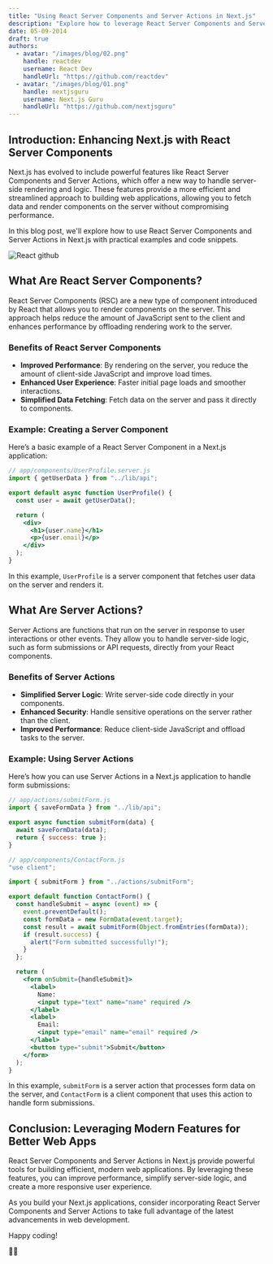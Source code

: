 ```yaml
---
title: "Using React Server Components and Server Actions in Next.js"
description: "Explore how to leverage React Server Components and Server Actions in Next.js to build modern, efficient web applications. Learn how these features enhance performance and simplify server-side logic."
date: 05-09-2014
draft: true
authors:
  - avatar: "/images/blog/02.png"
    handle: reactdev
    username: React Dev
    handleUrl: "https://github.com/reactdev"
  - avatar: "/images/blog/01.png"
    handle: nextjsguru
    username: Next.js Guru
    handleUrl: "https://github.com/nextjsguru"
---
```


## Introduction: Enhancing Next.js with React Server Components

Next.js has evolved to include powerful features like React Server Components and Server Actions, which offer a new way to handle server-side rendering and logic. These features provide a more efficient and streamlined approach to building web applications, allowing you to fetch data and render components on the server without compromising performance.

In this blog post, we'll explore how to use React Server Components and Server Actions in Next.js with practical examples and code snippets.

![React github](/images/blog/photo-1566241440091-ec10de8db2e1.png)

## What Are React Server Components?

React Server Components (RSC) are a new type of component introduced by React that allows you to render components on the server. This approach helps reduce the amount of JavaScript sent to the client and enhances performance by offloading rendering work to the server.

### Benefits of React Server Components

- **Improved Performance**: By rendering on the server, you reduce the amount of client-side JavaScript and improve load times.
- **Enhanced User Experience**: Faster initial page loads and smoother interactions.
- **Simplified Data Fetching**: Fetch data on the server and pass it directly to components.

### Example: Creating a Server Component

Here’s a basic example of a React Server Component in a Next.js application:

```jsx
// app/components/UserProfile.server.js
import { getUserData } from "../lib/api";

export default async function UserProfile() {
  const user = await getUserData();

  return (
    <div>
      <h1>{user.name}</h1>
      <p>{user.email}</p>
    </div>
  );
}
```

In this example, `UserProfile` is a server component that fetches user data on the server and renders it.

## What Are Server Actions?

Server Actions are functions that run on the server in response to user interactions or other events. They allow you to handle server-side logic, such as form submissions or API requests, directly from your React components.

### Benefits of Server Actions

- **Simplified Server Logic**: Write server-side code directly in your components.
- **Enhanced Security**: Handle sensitive operations on the server rather than the client.
- **Improved Performance**: Reduce client-side JavaScript and offload tasks to the server.

### Example: Using Server Actions

Here’s how you can use Server Actions in a Next.js application to handle form submissions:

```jsx
// app/actions/submitForm.js
import { saveFormData } from "../lib/api";

export async function submitForm(data) {
  await saveFormData(data);
  return { success: true };
}
```

```jsx
// app/components/ContactForm.js
"use client";

import { submitForm } from "../actions/submitForm";

export default function ContactForm() {
  const handleSubmit = async (event) => {
    event.preventDefault();
    const formData = new FormData(event.target);
    const result = await submitForm(Object.fromEntries(formData));
    if (result.success) {
      alert("Form submitted successfully!");
    }
  };

  return (
    <form onSubmit={handleSubmit}>
      <label>
        Name:
        <input type="text" name="name" required />
      </label>
      <label>
        Email:
        <input type="email" name="email" required />
      </label>
      <button type="submit">Submit</button>
    </form>
  );
}
```

In this example, `submitForm` is a server action that processes form data on the server, and `ContactForm` is a client component that uses this action to handle form submissions.

## Conclusion: Leveraging Modern Features for Better Web Apps

React Server Components and Server Actions in Next.js provide powerful tools for building efficient, modern web applications. By leveraging these features, you can improve performance, simplify server-side logic, and create a more responsive user experience.

As you build your Next.js applications, consider incorporating React Server Components and Server Actions to take full advantage of the latest advancements in web development.

Happy coding!

🚀✨
